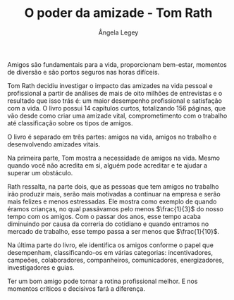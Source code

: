 % O poder da amizade - Tom Rath
% Ângela Legey

Amigos são fundamentais para a vida, proporcionam bem-estar, momentos de 
diversão e são portos seguros nas horas difíceis.

Tom Rath decidiu investigar o impacto das amizades na vida pessoal e profissional 
a partir de análises de mais de oito milhões de entrevistas e o resultado que 
isso trás é: um maior desempenho profissional e satisfação com a vida.
O livro possui 14 capítulos curtos, totalizando 156 páginas, que vão desde como 
criar uma amizade vital, comprometimento com o trabalho até classificação sobre
os tipos de amigos.

O livro é separado em três partes: amigos na vida, amigos no trabalho e 
desenvolvendo amizades vitais.

Na primeira parte, Tom mostra a necessidade de amigos na vida. Mesmo quando você 
não acredita em si, alguém pode acreditar e te ajudar a superar um obstáculo.

Rath ressalta, na parte dois, que as pessoas que tem amigos no trabalho irão 
produzir mais, serão mais motivadas a continuar na empresa e serão mais felizes 
e menos estressadas. Ele mostra como exemplo de quando éramos crianças, no qual 
passávamos pelo menos $\frac{1}{3}$ do nosso tempo com os amigos. Com o passar 
dos anos, esse tempo acaba diminuindo por causa da correria do cotidiano e quando 
entramos no mercado de trabalho, esse tempo passa a ser menos que $\frac{1}{10}$.

Na última parte do livro, ele identifica os amigos conforme o papel que 
desempenham, classificando-os em várias categorias: incentivadores, campeões, 
colaboradores, companheiros, comunicadores, energizadores, investigadores e guias. 

Ter um bom amigo pode tornar a rotina profissional melhor. E nos momentos 
críticos e decisivos fará a diferença.